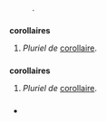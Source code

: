 == {{langue|fr}} ==
=== {{S|étymologie}} ===
: {{cf|corollaire}}.

=== {{S|nom|fr|flexion}} ===
{{fr-rég|kɔ.ʁɔ.lɛʁ|s=corollaire|mf=oui}}
'''corollaires''' {{pron|kɔ.ʁɔ.lɛʁ|fr}}
# ''Pluriel de'' [[corollaire#fr-nom|corollaire]].
{{Clr}}

=== {{S|adjectif|fr|flexion}} ===
{{fr-rég|kɔ.ʁɔ.lɛʁ|s=corollaire|mf=oui}}
'''corollaires''' {{pron|kɔ.ʁɔ.lɛʁ|fr}} {{mf}}
# ''Pluriel de'' [[corollaire#fr-adj|corollaire]].

=== {{S|prononciation}} ===
* {{écouter|lang=fr|France (Île-de-France)|kɔ.ʁɔ.lɛʁ|audio=Fr-Paris--corolaire.ogg}}
